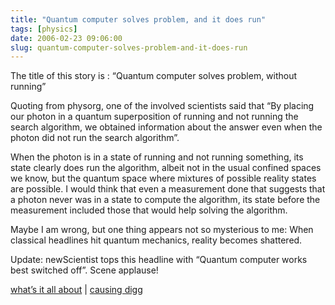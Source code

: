 ```yaml
---
title: "Quantum computer solves problem, and it does run"
tags: [physics]
date: 2006-02-23 09:06:00
slug: quantum-computer-solves-problem-and-it-does-run
---
```


The title of this story is : “Quantum computer solves problem, without running”

Quoting from physorg, one of the involved scientists said that “By placing our photon in a quantum superposition of running and not running the search algorithm, we obtained information about the answer even when the photon did not run the search algorithm”.

When the photon is in a state of running and not running something, its state clearly does run the algorithm, albeit not in the usual confined spaces we know, but the quantum space where mixtures of possible reality states are possible. I would think that even a measurement done that suggests that a photon never was in a state to compute the algorithm, its state before the measurement included those that would help solving the algorithm.

Maybe I am wrong, but one thing appears not so mysterious to me: When classical headlines hit quantum mechanics, reality becomes shattered.

Update: newScientist tops this headline with “Quantum computer works best switched off”. Scene applause!

[what’s it all about](http://www.physorg.com/news11087.html) | [causing digg](http://digg.com/science/Quantum_computer_solves_problem,_without_running)